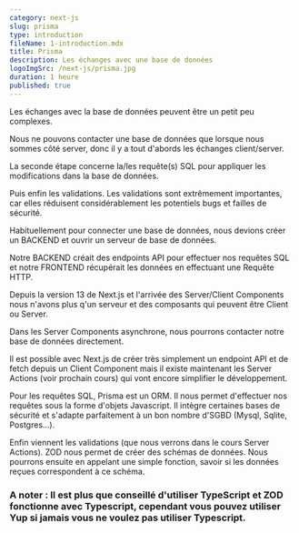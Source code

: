 ```yaml
---
category: next-js
slug: prisma
type: introduction
fileName: 1-introduction.mdx
title: Prisma
description: Les échanges avec une base de données
logoImgSrc: /next-js/prisma.jpg
duration: 1 heure
published: true
---
```



Les échanges avec la base de données peuvent être un petit peu complexes.

Nous ne pouvons contacter une base de données que lorsque nous sommes côté server, donc il y a tout d'abords les échanges client/server.

La seconde étape concerne la/les requête(s) SQL pour appliquer les modifications dans la base de données.

Puis enfin les validations. Les validations sont extrêmement importantes, car elles réduisent considérablement les potentiels bugs et failles de sécurité.

Habituellement pour connecter une base de données, nous devions créer un BACKEND et ouvrir un serveur de base de données.

Notre BACKEND créait des endpoints API pour effectuer nos requêtes SQL et notre FRONTEND récupérait les données en effectuant une Requête HTTP.

Depuis la version 13 de Next.js et l'arrivée des Server/Client Components nous n'avons plus q'un serveur et des composants qui peuvent être Client ou Server.

Dans les Server Components asynchrone, nous pourrons contacter notre base de données directement.

Il est possible avec Next.js de créer très simplement un endpoint API et de fetch depuis un Client Component mais il existe maintenant les Server Actions (voir prochain cours) qui vont encore simplifier le développement.

Pour les requêtes SQL, Prisma est un ORM. Il nous permet d'effectuer nos requêtes sous la forme d'objets Javascript. Il intègre certaines bases de sécurité et s'adapte parfaitement à un bon nombre d'SGBD (Mysql, Sqlite, Postgres...).

Enfin viennent les validations (que nous verrons dans le cours Server Actions). ZOD nous permet de créer des schémas de données. Nous pourrons ensuite en appelant une simple fonction, savoir si les données reçues correspondent à ce schéma.

### A noter : Il est plus que conseillé d'utiliser TypeScript et ZOD fonctionne avec Typescript, cependant vous pouvez utiliser Yup si jamais vous ne voulez pas utiliser Typescript.